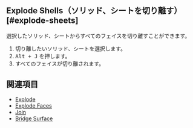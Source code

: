 
## Explode Shells（ソリッド、シートを切り離す） [#explode-sheets]

<Reference shortcut="" command="Explode Shells" button="" />

選択したソリッド、シートからすべてのフェイスを切り離すことができます。

1. 切り離したいソリッド、シートを選択します。
2. <kbd>Alt + J</kbd> を押します。
3. すべてのフェイスが切り離されます。

## 関連項目
- [Explode](./explode)
- [Explode Faces](./explode-faces)
- [Join](./join)
- [Bridge Surface](./bridge-surface)

